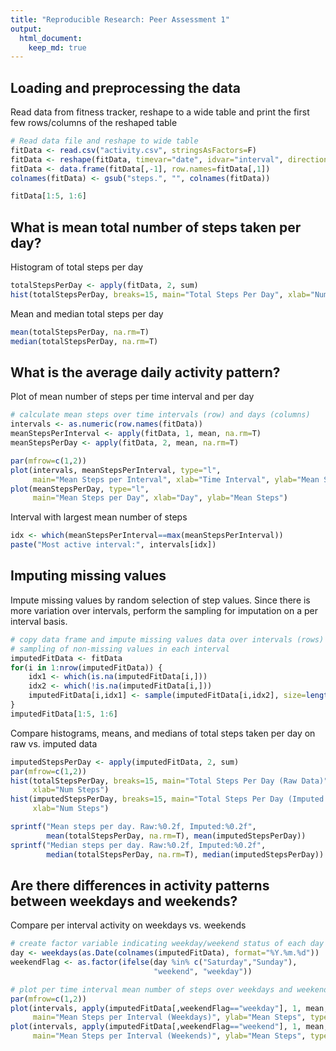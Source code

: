 ---
title: "Reproducible Research: Peer Assessment 1"
output: 
  html_document:
    keep_md: true
---


## Loading and preprocessing the data

Read data from fitness tracker, reshape to a wide table and print the first few
rows/columns of the reshaped table
```{r}
# Read data file and reshape to wide table
fitData <- read.csv("activity.csv", stringsAsFactors=F)
fitData <- reshape(fitData, timevar="date", idvar="interval", direction="wide")
fitData <- data.frame(fitData[,-1], row.names=fitData[,1])
colnames(fitData) <- gsub("steps.", "", colnames(fitData))

fitData[1:5, 1:6]
```

## What is mean total number of steps taken per day?

Histogram of total steps per day
```{r, fig.width=5, fig.height=4}
totalStepsPerDay <- apply(fitData, 2, sum)
hist(totalStepsPerDay, breaks=15, main="Total Steps Per Day", xlab="Num Steps")
```

Mean and median total steps per day
```{r}
mean(totalStepsPerDay, na.rm=T)
median(totalStepsPerDay, na.rm=T)
```


## What is the average daily activity pattern?

Plot of mean number of steps per time interval and per day
```{r, fig.width=10, fig.height=4}
# calculate mean steps over time intervals (row) and days (columns)
intervals <- as.numeric(row.names(fitData))
meanStepsPerInterval <- apply(fitData, 1, mean, na.rm=T)
meanStepsPerDay <- apply(fitData, 2, mean, na.rm=T)

par(mfrow=c(1,2))
plot(intervals, meanStepsPerInterval, type="l",
     main="Mean Steps per Interval", xlab="Time Interval", ylab="Mean Steps")
plot(meanStepsPerDay, type="l",
     main="Mean Steps per Day", xlab="Day", ylab="Mean Steps")
```

Interval with largest mean number of steps
```{r}
idx <- which(meanStepsPerInterval==max(meanStepsPerInterval))
paste("Most active interval:", intervals[idx])
```

## Imputing missing values

Impute missing values by random selection of step values.  Since there is more
variation over intervals, perform the sampling for imputation on a per
interval basis.
```{r}
# copy data frame and impute missing values data over intervals (rows) by random
# sampling of non-missing values in each interval
imputedFitData <- fitData
for(i in 1:nrow(imputedFitData)) {
    idx1 <- which(is.na(imputedFitData[i,]))
    idx2 <- which(!is.na(imputedFitData[i,]))
    imputedFitData[i,idx1] <- sample(imputedFitData[i,idx2], size=length(idx1))
}
imputedFitData[1:5, 1:6]
```

Compare histograms, means, and medians of total steps taken per day on raw vs.
imputed data
```{r, fig.width=10, fig.height=4}
imputedStepsPerDay <- apply(imputedFitData, 2, sum)
par(mfrow=c(1,2))
hist(totalStepsPerDay, breaks=15, main="Total Steps Per Day (Raw Data)",
     xlab="Num Steps")
hist(imputedStepsPerDay, breaks=15, main="Total Steps Per Day (Imputed Data)",
     xlab="Num Steps")

sprintf("Mean steps per day. Raw:%0.2f, Imputed:%0.2f",
        mean(totalStepsPerDay, na.rm=T), mean(imputedStepsPerDay))
sprintf("Median steps per day. Raw:%0.2f, Imputed:%0.2f",
        median(totalStepsPerDay, na.rm=T), median(imputedStepsPerDay))
```


## Are there differences in activity patterns between weekdays and weekends?

Compare per interval activity on weekdays vs. weekends
```{r, fig.width=10, fig.height=4}
# create factor variable indicating weekday/weekend status of each day
day <- weekdays(as.Date(colnames(imputedFitData), format="%Y.%m.%d"))
weekendFlag <- as.factor(ifelse(day %in% c("Saturday","Sunday"),
                                "weekend", "weekday"))

# plot per time interval mean number of steps over weekdays and weekends
par(mfrow=c(1,2))
plot(intervals, apply(imputedFitData[,weekendFlag=="weekday"], 1, mean, na.rm=T),
     main="Mean Steps per Interval (Weekdays)", ylab="Mean Steps", type="l")
plot(intervals, apply(imputedFitData[,weekendFlag=="weekend"], 1, mean, na.rm=T),
     main="Mean Steps per Interval (Weekends)", ylab="Mean Steps", type="l")
```